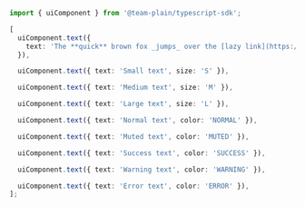 ```ts
import { uiComponent } from '@team-plain/typescript-sdk';

[
  uiComponent.text({
    text: 'The **quick** brown fox _jumps_ over the [lazy link](https://plain.com)',
  }),

  uiComponent.text({ text: 'Small text', size: 'S' }),

  uiComponent.text({ text: 'Medium text', size: 'M' }),

  uiComponent.text({ text: 'Large text', size: 'L' }),

  uiComponent.text({ text: 'Normal text', color: 'NORMAL' }),

  uiComponent.text({ text: 'Muted text', color: 'MUTED' }),

  uiComponent.text({ text: 'Success text', color: 'SUCCESS' }),

  uiComponent.text({ text: 'Warning text', color: 'WARNING' }),

  uiComponent.text({ text: 'Error text', color: 'ERROR' }),
];
```
